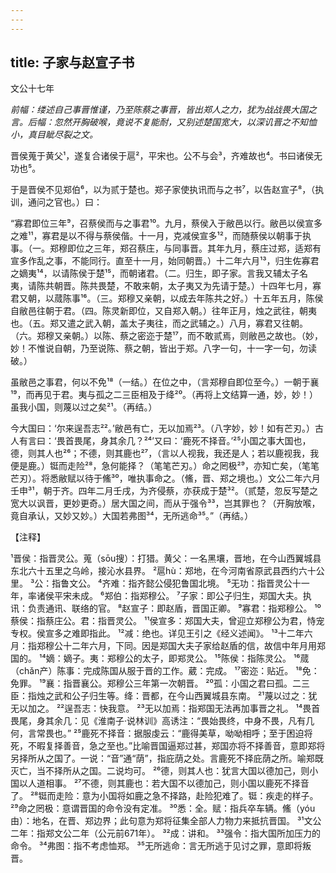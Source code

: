 ```yaml
---
---
---
```

title: 子家与赵宣子书
---



文公十七年

*前幅：缕述自己事晋惟谨，乃至陈蔡之事晋，皆出郑人之力，犹为战战畏大国之言。后幅：忽然开胸破喉，竟说不复能耐，又别述楚国宽大，以深讥晋之不知恤小，真目眦尽裂之文。*

晋侯蒐于黄父¹，遂复合诸侯于扈²，平宋也。公不与会³，齐难故也⁴。书曰诸侯无功也⁵。

于是晋侯不见郑伯⁶，以为贰于楚也。郑子家使执讯而与之书⁷，以告赵宣子⁸，（执训，通问之官也。）曰：

“寡君即位三年⁹，召蔡侯而与之事君¹⁰。九月，蔡侯入于敝邑以行。敝邑以侯宣多之难¹¹，寡君是以不得与蔡侯偕。十一月，克减侯宣多¹²，而随蔡侯以朝事于执事。（一。郑穆即位之三年，郑召蔡庄，与同事晋。其年九月，蔡庄过郑，适郑有宣多作乱之事，不能同行。直至十一月，始同朝晋。）十二年六月¹³，归生佐寡君之嫡夷¹⁴，以请陈侯于楚¹⁵，而朝诸君。（二。归生，即子家。言我又辅太子名夷，请陈共朝晋。陈共畏楚，不敢来朝，太子夷又为先请于楚。）十四年七月，寡君又朝，以蒇陈事¹⁶。（三。郑穆又亲朝，以成去年陈共之好。）十五年五月，陈侯自敝邑往朝于君。（四。陈灵新即位，又自郑入朝。）往年正月，烛之武往，朝夷也。（五。郑又遣之武入朝，盖太子夷往，而之武辅之。）八月，寡君又往朝。（六。郑穆又亲朝。）以陈、蔡之密迩于楚¹⁷，而不敢贰焉，则敝邑之故也。（妙，妙！不惟说自朝，乃至说陈、蔡之朝，皆出于郑。八字一句，十一字一句，勿读破。）

虽敝邑之事君，何以不免¹⁸（一结。）在位之中，（言郑穆自即位至今。）一朝于襄¹⁹，而再见于君。夷与孤之二三臣相及于绛²⁰。（再将上文结算一通，妙，妙！）虽我小国，则蔑以过之矣²¹。（再结。）

今大国曰：‘尔来逞吾志²²。’敝邑有亡，无以加焉²³。（八字妙，妙！如有芒刃。）古人有言曰：‘畏首畏尾，身其余几？²⁴’又曰：‘鹿死不择音。’²⁵小国之事大国也，德，则其人也²⁶；不德，则其鹿也²⁷，（言以人视我，我还是人；若以鹿视我，我便是鹿。）铤而走险²⁸，急何能择？（笔笔芒刃。）命之罔极²⁹，亦知亡矣，（笔笔芒刃）。将悉敝赋以待于鯈³⁰，唯执事命之。（鯈，晋、郑之境也。）文公二年六月壬申³¹，朝于齐。四年二月壬戌，为齐侵蔡，亦获成于楚³²。（贰楚，忽反写楚之宽大以讽晋，更妙更奇。）居大国之间，而从于强令³³，岂其罪也？（开胸放喉，竟自承认，又妙又妙。）大国若弗图³⁴，无所逃命³⁵。”（再结。）

【注释】

¹晋侯：指晋灵公。蒐（sōu搜）：打猎。黄父：一名黑壤，晋地，在今山西翼城县东北六十五里之乌岭，接沁水县界。
²扈hù：郑地，在今河南省原武县西约六十公里。
³公：指鲁文公。
⁴齐难：指齐懿公侵犯鲁国北境。
⁵无功：指晋灵公十一年，率诸侯平宋未成。
⁶郑伯：指郑穆公。
⁷子家：即公子归生，郑国大夫。执讯：负责通讯、联络的官。
⁸赵宣子：即赵盾，晋国正卿。
⁹寡君：指郑穆公。
¹⁰蔡侯：指蔡庄公。君：指晋灵公。
¹¹侯宣多：郑国大夫，曾迎立郑穆公为君，恃宠专权。侯宣多之难即指此。
¹²减：绝也。详见王引之《经义述闻》。
¹³十二年六月：指郑穆公十二年六月，下同。因是郑国大夫子家给赵盾的信，故信中年月用郑国的。
¹⁴嫡：嫡子。夷：郑穆公的太子，即郑灵公。
¹⁵陈侯：指陈灵公。
¹⁶蒇（chǎn产）陈事：完成陈国从服于晋的工作。葳：完成。
¹⁷密迩：贴近。
¹⁸免：免罪。
¹⁹襄：指晋襄公。郑穆公三年第一次朝晋。
²⁰孤：小国之君曰孤。二三臣：指烛之武和公子归生等。绛：晋都，在今山西翼城县东南。
²¹蔑以过之：犹无以加之。
²²逞吾志：快我意。
²³无以加焉：指郑国无法再加事晋之礼。
¹⁴畏首畏尾，身其余几：见《淮南子·说林训》高诱注：“畏始畏终，中身不畏，凡有几何，言常畏也。”
²⁵鹿死不择音：据服虔云：“鹿得美草，呦呦相呼；至于困迫将死，不暇复择善音，急之至也。”比喻晋国逼郑过甚，郑国亦将不择善音，意即郑将另择所从之国了。一说：“音”通“荫”，指庇荫之处。言鹿死不择庇荫之所。喻郑既灭亡，当不择所从之国。二说均可。
²⁶德，则其人也：犹言大国以德加己，则小国以人道相事。
²⁷不德，则其鹿也：若大国不以德加己，则小国以鹿死不择音了。
²⁸铤而走险：意为小国将如鹿之急不择路，赴险犯难了。铤：疾走的样子。
²⁹命之罔极：意谓晋国的命令没有定准。
³⁰悉：全。赋：指兵卒车辆。鯈（yóu由）：地名，在晋、郑边界；此句意为郑将征集全部人力物力来抵抗晋国。
³¹文公二年：指郑文公二年（公元前671年）。
³²成：讲和。
³³强令：指大国所加压力的命令。
³⁴弗图：指不考虑恤郑。
³⁵无所逃命：言无所逃于见讨之罪，意即将叛晋。